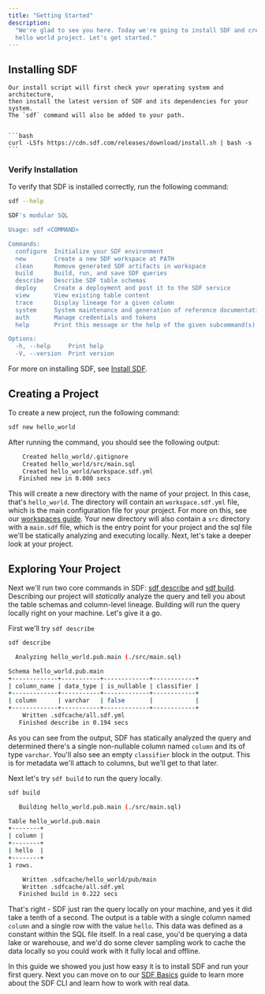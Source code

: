 ```yaml
---
title: "Getting Started"
description:
  "We're glad to see you here. Today we're going to install SDF and create a
  hello world project. Let's get started."
---
```


## Installing SDF

<Tabs>
  <Tab title="Binary Download">

    Our install script will first check your operating system and architecture,
    then install the latest version of SDF and its dependencies for your system.
    The `sdf` command will also be added to your path.


    ```bash
    curl -LSfs https://cdn.sdf.com/releases/download/install.sh | bash -s
    ```

  </Tab>
</Tabs>

### Verify Installation

To verify that SDF is installed correctly, run the following command:

```bash
sdf --help
```

```bash
SDF's modular SQL

Usage: sdf <COMMAND>

Commands:
  configure  Initialize your SDF environment
  new        Create a new SDF workspace at PATH
  clean      Remove generated SDF artifacts in workspace
  build      Build, run, and save SDF queries
  describe   Describe SDF table schemas
  deploy     Create a deployment and post it to the SDF service
  view       View existing table content
  trace      Display lineage for a given column
  system     System maintenance and generation of reference documentation
  auth       Manage credentials and tokens
  help       Print this message or the help of the given subcommand(s)

Options:
  -h, --help     Print help
  -V, --version  Print version
```

For more on installing SDF, see [Install SDF](/guide/install).

## Creating a Project

To create a new project, run the following command:

```bash
sdf new hello_world
```

After running the command, you should see the following output:

```bash
    Created hello_world/.gitignore
    Created hello_world/src/main.sql
    Created hello_world/workspace.sdf.yml
   Finished new in 0.000 secs
```

This will create a new directory with the name of your project. In this case,
that's `hello_world`. The directory will contain an `workspace.sdf.yml` file,
which is the main configuration file for your project. For more on this, see our
[workspaces guide](/guide/workspaces). Your new directory will also contain a
`src` directory with a `main.sdf` file, which is the entry point for your
project and the sql file we'll be statically analyzing and executing locally.
Next, let's take a deeper look at your project.

## Exploring Your Project

Next we'll run two core commands in SDF:
[sdf describe](/guide/basics#sdf-describe) and
[sdf build](/guide/basics#sdf-build). Describing our project will _statically_
analyze the query and tell you about the table schemas and column-level lineage.
Building will run the query locally right on your machine. Let's give it a go.

First we'll try `sdf describe`

```bash
sdf describe
```

```bash
  Analyzing hello_world.pub.main (./src/main.sql)

Schema hello_world.pub.main
+-------------+-----------+-------------+------------+
| column_name | data_type | is_nullable | classifier |
+-------------+-----------+-------------+------------+
| column      | varchar   | false       |            |
+-------------+-----------+-------------+------------+
    Written .sdfcache/all.sdf.yml
   Finished describe in 0.194 secs
```

As you can see from the output, SDF has statically analyzed the query and
determined there's a single non-nullable column named `column` and its of type
`varchar`. You'll also see an empty `classifier` block in the output. This is
for metadata we'll attach to columns, but we'll get to that later.

Next let's try `sdf build` to run the query locally.

```bash
sdf build
```

```bash
   Building hello_world.pub.main (./src/main.sql)

Table hello_world.pub.main
+--------+
| column |
+--------+
| hello  |
+--------+
1 rows.

    Written .sdfcache/hello_world/pub/main
    Written .sdfcache/all.sdf.yml
   Finished build in 0.222 secs
```

That's right - SDF just ran the query locally on your machine, and yes it did
take a tenth of a second. The output is a table with a single column named
`column` and a single row with the value `hello`. This data was defined as a
constant within the SQL file itself. In a real case, you'd be querying a data
lake or warehouse, and we'd do some clever sampling work to cache the data
locally so you could work with it fully local and offline.

In this guide we showed you just how easy it is to install SDF and run your
first query. Next you can move on to our [SDF Basics](/guide/basics) guide to
learn more about the SDF CLI and learn how to work with real data.
